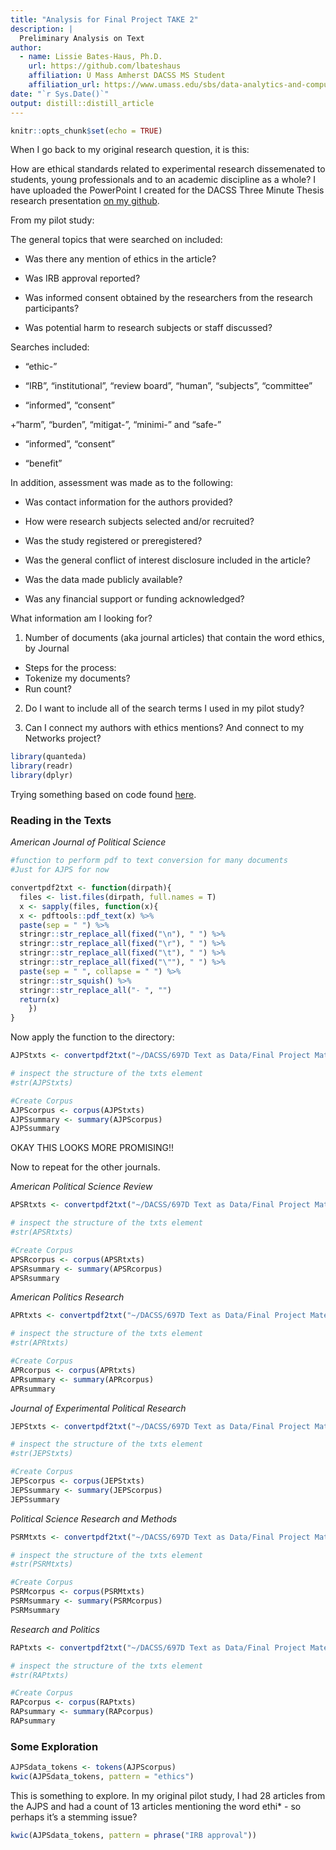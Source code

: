 ```yaml
---
title: "Analysis for Final Project TAKE 2"
description: |
  Preliminary Analysis on Text
author:
  - name: Lissie Bates-Haus, Ph.D. 
    url: https://github.com/lbateshaus
    affiliation: U Mass Amherst DACSS MS Student
    affiliation_url: https://www.umass.edu/sbs/data-analytics-and-computational-social-science-program/ms
date: "`r Sys.Date()`"
output: distill::distill_article
---
```



```r
knitr::opts_chunk$set(echo = TRUE)
```

When I go back to my original research question, it is this:

How are ethical standards related to experimental research dissemenated to students, young professionals and to an academic discipline as a whole? I have uploaded the PowerPoint I created for the DACSS Three Minute Thesis research presentation [on my github](https://github.com/lbateshaus/Ethics/blob/main/Three%20Minute%20Thesis%20Presentation.pptx).

From my pilot study:

The general topics that were searched on included:

+ Was there any mention of ethics in the article?

+ Was IRB approval reported?

+ Was informed consent obtained by the researchers from the research participants?

+ Was potential harm to research subjects or staff discussed?

Searches included:

+ "ethic-"

+ "IRB", "institutional", "review board", "human", "subjects", "committee"

+ "informed", "consent"

+"harm", "burden", "mitigat-", "minimi-" and "safe-"

+ "informed", "consent"

+ "benefit"

In addition, assessment was made as to the following:

+ Was contact information for the authors provided?

+ How were research subjects selected and/or recruited?

+ Was the study registered or preregistered?

+ Was the general conflict of interest disclosure included in the article?

+ Was the data made publicly available?

+ Was any financial support or funding acknowledged?

What information am I looking for?

1.  Number of documents (aka journal articles) that contain the word ethics, by Journal
  +   Steps for the process:
  +   Tokenize my documents?
  +   Run count?

2. Do I want to include all of the search terms I used in my pilot study? 

3. Can I connect my authors with ethics mentions? And connect to my Networks project?

```r
library(quanteda)
library(readr)
library(dplyr)
```

Trying something based on code found [here](https://slcladal.github.io/convertpdf2txt.html). 

### Reading in the Texts

_American Journal of Political Science_

```r
#function to perform pdf to text conversion for many documents
#Just for AJPS for now

convertpdf2txt <- function(dirpath){
  files <- list.files(dirpath, full.names = T)
  x <- sapply(files, function(x){
  x <- pdftools::pdf_text(x) %>%
  paste(sep = " ") %>%
  stringr::str_replace_all(fixed("\n"), " ") %>%
  stringr::str_replace_all(fixed("\r"), " ") %>%
  stringr::str_replace_all(fixed("\t"), " ") %>%
  stringr::str_replace_all(fixed("\""), " ") %>%
  paste(sep = " ", collapse = " ") %>%
  stringr::str_squish() %>%
  stringr::str_replace_all("- ", "") 
  return(x)
    })
}

```

Now apply the function to the directory:

```r
AJPStxts <- convertpdf2txt("~/DACSS/697D Text as Data/Final Project Materials/Articles pdfs/American Journal of Political Science")

# inspect the structure of the txts element
#str(AJPStxts)

#Create Corpus
AJPScorpus <- corpus(AJPStxts)
AJPSsummary <- summary(AJPScorpus)
AJPSsummary                       
```

OKAY THIS LOOKS MORE PROMISING!!  

Now to repeat for the other journals.

_American Political Science Review_

```r
APSRtxts <- convertpdf2txt("~/DACSS/697D Text as Data/Final Project Materials/Articles pdfs/American Political Science Review")

# inspect the structure of the txts element
#str(APSRtxts)

#Create Corpus
APSRcorpus <- corpus(APSRtxts)
APSRsummary <- summary(APSRcorpus)
APSRsummary                       
```

_American Politics Research_

```r
APRtxts <- convertpdf2txt("~/DACSS/697D Text as Data/Final Project Materials/Articles pdfs/American Politics Research")

# inspect the structure of the txts element
#str(APRtxts)

#Create Corpus
APRcorpus <- corpus(APRtxts)
APRsummary <- summary(APRcorpus)
APRsummary                       
```

_Journal of Experimental Political Research_

```r
JEPStxts <- convertpdf2txt("~/DACSS/697D Text as Data/Final Project Materials/Articles pdfs/Journal of Experimental Political Science")

# inspect the structure of the txts element
#str(JEPStxts)

#Create Corpus
JEPScorpus <- corpus(JEPStxts)
JEPSsummary <- summary(JEPScorpus)
JEPSsummary                       
```

_Political Science Research and Methods_

```r
PSRMtxts <- convertpdf2txt("~/DACSS/697D Text as Data/Final Project Materials/Articles pdfs/Political Science Research and Methods")

# inspect the structure of the txts element
#str(PSRMtxts)

#Create Corpus
PSRMcorpus <- corpus(PSRMtxts)
PSRMsummary <- summary(PSRMcorpus)
PSRMsummary                       
```

_Research and Politics_

```r
RAPtxts <- convertpdf2txt("~/DACSS/697D Text as Data/Final Project Materials/Articles pdfs/Research and Politics")

# inspect the structure of the txts element
#str(RAPtxts)

#Create Corpus
RAPcorpus <- corpus(RAPtxts)
RAPsummary <- summary(RAPcorpus)
RAPsummary                       
```

### Some Exploration

```r

AJPSdata_tokens <- tokens(AJPScorpus)
kwic(AJPSdata_tokens, pattern = "ethics")

```

This is something to explore. In my original pilot study, I had 28 articles from the AJPS and had a count of 13 articles mentioning the word ethi* - so perhaps it's a stemming issue?

```r
kwic(AJPSdata_tokens, pattern = phrase("IRB approval"))
```



